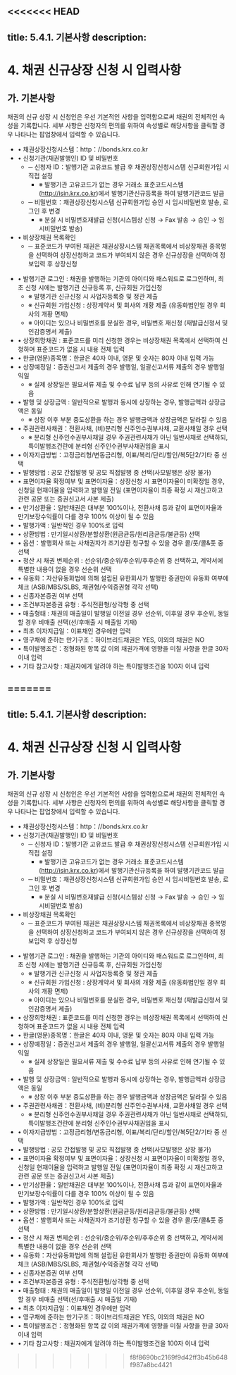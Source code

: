 <<<<<<< HEAD
---
title: 5.4.1. 기본사항
description:
---
# 4. 채권 신규상장 신청 시 입력사항

## 가. 기본사항 

채권의 신규 상장 시 신청인은 우선 기본적인 사항을 입력함으로써 채권의 전체적인 속성을 기록합니다. 세부 사항은 신청자의 편의를 위하여 속성별로 해당사항을 클릭할 경우 나타나는 팝업창에서 입력할 수 있습니다.

<GCallout severity="info" title="상장신청 방법">

* • 채권상장신청시스템：http：//bonds.krx.co.kr
* • 신청기관(채권발행인) ID 및 비밀번호
    * ─ 신청자 ID：발행기관 고유코드 발급 후 채권상장신청시스템 신규회원가입 시 직접 설정
        * ※ 발행기관 고유코드가 없는 경우 거래소 표준코드시스템(http://isin.krx.co.kr)에서 발행기관신규등록을 하여 발행기관코드 발급
    * ─ 비밀번호：채권상장신청시스템 신규회원가입 승인 시 임시비밀번호 발송, 로그인 후 변경
        * ※ 분실 시 비밀번호재발급 신청(시스템상 신청 $\to$ Fax 발송 $\to$ 승인 $\to$ 임시비밀번호 발송) 
* • 비상장채권 목록확인
    * ─ 표준코드가 부여된 채권은 채권상장시스템 채권목록에서 비상장채권 종목명을 선택하여 상장신청하고 코드가 부여되지 않은 경우 신규상장을 선택하여 정보입력 후 상장신청 
</GCallout>

* • 발행기관 로그인 : 채권을 발행하는 기관의 아이디와 패스워드로 로그인하며, 최초 신청 시에는 발행기관 신규등록 후, 신규회원 가입신청
    * ※ 발행기관 신규신청 시 사업자등록증 및 정관 제출
    * ※ 신규회원 가입신청 : 상장계약서 및 회사의 개황 제출 (유동화법인일 경우 회사의 개황 면제)
    * ※ 아이디는 있으나 비밀번호를 분실한 경우, 비밀번호 재신청 (재발급신청서 및 인감증명서 제출)
* • 상장희망채권 : 표준코드를 미리 신청한 경우는 비상장채권 목록에서 선택하여 신청하며 표준코드가 없을 시 내용 전체 입력
* • 한글(영문)종목명：한글은 40자 이내, 영문 및 숫자는 80자 이내 입력 가능 
* • 상장예정일：증권신고서 제출의 경우 발행일, 일괄신고서류 제출의 경우 발행일 익일
    * ※ 실제 상장일은 필요서류 제출 및 수수료 납부 등의 사유로 인해 연기될 수 있음
* • 발행 및 상장금액 : 일반적으로 발행과 동시에 상장하는 경우, 발행금액과 상장금액은 동일
    * ※ 상장 이후 부분 중도상환을 하는 경우 발행금액과 상장금액은 달라질 수 있음 
* • 주권관련사채권：전환사채, (비)분리형 신주인수권부사채, 교환사채일 경우 선택
    * ※ 분리형 신주인수권부사채일 경우 주권관련사채가 아닌 일반사채로 선택하되, 특이발행조건란에 분리형 신주인수권부사채권임을 표시 
* • 이자지급방법：고정금리형/변동금리형, 이표/복리/단리/할인/복5단2/기타 중 선택
* • 발행방법 : 공모 간접발행 및 공모 직접발행 중 선택(사모발행은 상장 불가)
* • 표면이자율 확정여부 및 표면이자율：상장신청 시 표면이자율이 미확정일 경우, 신청일 현재이율을 입력하고 발행일 전일 (표면이자율이 최종 확정 시 재신고하고 관련 공문 또는 증권신고서 사본 제출)
* • 만기상환율：일반채권은 대부분 100%이나, 전환사채 등과 같이 표면이자율과 만기보장수익률이 다를 경우 100% 이상이 될 수 있음
* • 발행가액 : 일반적인 경우 100%로 입력 
* • 상환방법 : 만기일시상환/분할상환(원금균등/원리금균등/불균등) 선택 
* • 옵션：발행회사 또는 사채권자가 조기상환 청구할 수 있을 경우 콜/풋/콜&풋 중 선택
* • 청산 시 채권 변제순위 : 선순위/중순위/후순위/후후순위 중 선택하고, 계약서에 특별한 내용이 없을 경우 선순위 선택
* • 유동화：자산유동화법에 의해 설립된 유한회사가 발행한 증권만이 유동화 여부에 체크 (ASB/MBS/SLBS, 채권형/수익증권형 각각 선택)
* • 신종자본증권 여부 선택 
* • 조건부자본증권 유형 : 주식전환형/상각형 중 선택 
* • 매출형태 : 채권의 매출일이 발행일 이전일 경우 선순위, 이후일 경우 후순위, 동일할 경우 비매출 선택(선/후매출 시 매출일 기재) 
* • 최초 이자지급일：이표채인 경우에만 입력
* • 영구채에 준하는 만기구조：하이브리드채권은 YES, 이외의 채권은 NO
* • 특이발행조건：정형화된 항목 값 이외 채권가격에 영향을 미칠 사항을 한글 30자 이내 입력 
* • 기타 참고사항 : 채권자에게 알려야 하는 특이발행조건을 100자 이내 입력

=======
---
title: 5.4.1. 기본사항
description:
---
# 4. 채권 신규상장 신청 시 입력사항

## 가. 기본사항 

채권의 신규 상장 시 신청인은 우선 기본적인 사항을 입력함으로써 채권의 전체적인 속성을 기록합니다. 세부 사항은 신청자의 편의를 위하여 속성별로 해당사항을 클릭할 경우 나타나는 팝업창에서 입력할 수 있습니다.

<GCallout severity="info" title="상장신청 방법">

* • 채권상장신청시스템：http：//bonds.krx.co.kr
* • 신청기관(채권발행인) ID 및 비밀번호
    * ─ 신청자 ID：발행기관 고유코드 발급 후 채권상장신청시스템 신규회원가입 시 직접 설정
        * ※ 발행기관 고유코드가 없는 경우 거래소 표준코드시스템(http://isin.krx.co.kr)에서 발행기관신규등록을 하여 발행기관코드 발급
    * ─ 비밀번호：채권상장신청시스템 신규회원가입 승인 시 임시비밀번호 발송, 로그인 후 변경
        * ※ 분실 시 비밀번호재발급 신청(시스템상 신청 $\to$ Fax 발송 $\to$ 승인 $\to$ 임시비밀번호 발송) 
* • 비상장채권 목록확인
    * ─ 표준코드가 부여된 채권은 채권상장시스템 채권목록에서 비상장채권 종목명을 선택하여 상장신청하고 코드가 부여되지 않은 경우 신규상장을 선택하여 정보입력 후 상장신청 
</GCallout>

* • 발행기관 로그인 : 채권을 발행하는 기관의 아이디와 패스워드로 로그인하며, 최초 신청 시에는 발행기관 신규등록 후, 신규회원 가입신청
    * ※ 발행기관 신규신청 시 사업자등록증 및 정관 제출
    * ※ 신규회원 가입신청 : 상장계약서 및 회사의 개황 제출 (유동화법인일 경우 회사의 개황 면제)
    * ※ 아이디는 있으나 비밀번호를 분실한 경우, 비밀번호 재신청 (재발급신청서 및 인감증명서 제출)
* • 상장희망채권 : 표준코드를 미리 신청한 경우는 비상장채권 목록에서 선택하여 신청하며 표준코드가 없을 시 내용 전체 입력
* • 한글(영문)종목명：한글은 40자 이내, 영문 및 숫자는 80자 이내 입력 가능 
* • 상장예정일：증권신고서 제출의 경우 발행일, 일괄신고서류 제출의 경우 발행일 익일
    * ※ 실제 상장일은 필요서류 제출 및 수수료 납부 등의 사유로 인해 연기될 수 있음
* • 발행 및 상장금액 : 일반적으로 발행과 동시에 상장하는 경우, 발행금액과 상장금액은 동일
    * ※ 상장 이후 부분 중도상환을 하는 경우 발행금액과 상장금액은 달라질 수 있음 
* • 주권관련사채권：전환사채, (비)분리형 신주인수권부사채, 교환사채일 경우 선택
    * ※ 분리형 신주인수권부사채일 경우 주권관련사채가 아닌 일반사채로 선택하되, 특이발행조건란에 분리형 신주인수권부사채권임을 표시 
* • 이자지급방법：고정금리형/변동금리형, 이표/복리/단리/할인/복5단2/기타 중 선택
* • 발행방법 : 공모 간접발행 및 공모 직접발행 중 선택(사모발행은 상장 불가)
* • 표면이자율 확정여부 및 표면이자율：상장신청 시 표면이자율이 미확정일 경우, 신청일 현재이율을 입력하고 발행일 전일 (표면이자율이 최종 확정 시 재신고하고 관련 공문 또는 증권신고서 사본 제출)
* • 만기상환율：일반채권은 대부분 100%이나, 전환사채 등과 같이 표면이자율과 만기보장수익률이 다를 경우 100% 이상이 될 수 있음
* • 발행가액 : 일반적인 경우 100%로 입력 
* • 상환방법 : 만기일시상환/분할상환(원금균등/원리금균등/불균등) 선택 
* • 옵션：발행회사 또는 사채권자가 조기상환 청구할 수 있을 경우 콜/풋/콜&풋 중 선택
* • 청산 시 채권 변제순위 : 선순위/중순위/후순위/후후순위 중 선택하고, 계약서에 특별한 내용이 없을 경우 선순위 선택
* • 유동화：자산유동화법에 의해 설립된 유한회사가 발행한 증권만이 유동화 여부에 체크 (ASB/MBS/SLBS, 채권형/수익증권형 각각 선택)
* • 신종자본증권 여부 선택 
* • 조건부자본증권 유형 : 주식전환형/상각형 중 선택 
* • 매출형태 : 채권의 매출일이 발행일 이전일 경우 선순위, 이후일 경우 후순위, 동일할 경우 비매출 선택(선/후매출 시 매출일 기재) 
* • 최초 이자지급일：이표채인 경우에만 입력
* • 영구채에 준하는 만기구조：하이브리드채권은 YES, 이외의 채권은 NO
* • 특이발행조건：정형화된 항목 값 이외 채권가격에 영향을 미칠 사항을 한글 30자 이내 입력 
* • 기타 참고사항 : 채권자에게 알려야 하는 특이발행조건을 100자 이내 입력

>>>>>>> f8f8690bc2169f9d42ff3b45b648f987a8bc4421
